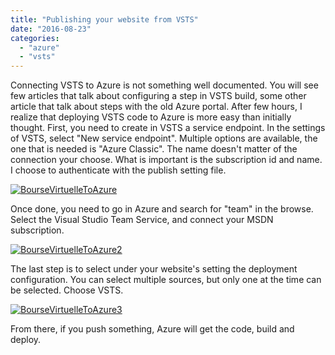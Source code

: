 ```yaml
---
title: "Publishing your website from VSTS"
date: "2016-08-23"
categories: 
  - "azure"
  - "vsts"
---
```


Connecting VSTS to Azure is not something well documented. You will see few articles that talk about configuring a step in VSTS build, some other article that talk about steps with the old Azure portal. After few hours, I realize that deploying VSTS code to Azure is more easy than initially thought. First, you need to create in VSTS a service endpoint. In the settings of VSTS, select "New service endpoint". Multiple options are available, the one that is needed is "Azure Classic". The name doesn't matter of the connection your choose. What is important is the subscription id and name. I choose to authenticate with the publish setting file.

[![BourseVirtuelleToAzure](http://patrickdesjardins.com/blog/wp-content/uploads/2016/07/BourseVirtuelleToAzure-1024x463.png)](http://patrickdesjardins.com/blog/?attachment_id=4730)

Once done, you need to go in Azure and search for "team" in the browse. Select the Visual Studio Team Service, and connect your MSDN subscription.

[![BourseVirtuelleToAzure2](http://patrickdesjardins.com/blog/wp-content/uploads/2016/07/BourseVirtuelleToAzure2.png)](http://patrickdesjardins.com/blog/?attachment_id=4729)

The last step is to select under your website's setting the deployment configuration. You can select multiple sources, but only one at the time can be selected. Choose VSTS.

[![BourseVirtuelleToAzure3](http://patrickdesjardins.com/blog/wp-content/uploads/2016/07/BourseVirtuelleToAzure3.png)](http://patrickdesjardins.com/blog/?attachment_id=4728)

From there, if you push something, Azure will get the code, build and deploy.
